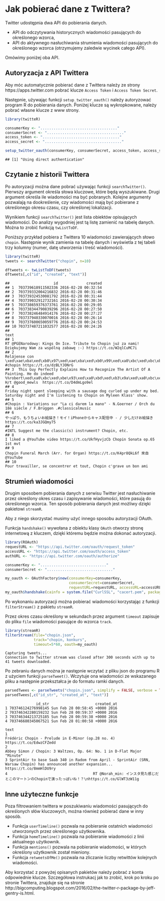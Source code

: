 # Jak pobierać dane z Twittera?

Twitter udostępnia dwa API do pobierania danych.

* API do odczytywania historycznych wiadomości pasujących do określonego wzorca,
* API do aktywnego nasłuchiwania strumienia wiadomości pasujących do określonego wzorca (otrzymujemy zaledwie wycinek całego API).

Omówimy poniżej oba API.

## Autoryzacja z API Twittera

Aby móc automatycznie pobierać dane z Twittera należy ze strony https://apps.twitter.com pobrać klucze `Access Token` i `Access Token Secret`. 

Następnie, używając funkcji `setup_twitter_oauth()` należy autoryzować program R do pobierania danych. Poniżej klucze są wykropkowane, należy pobrać własne klucze z www strony.

```r
library(twitteR)

consumerKey <- "..................................."
consumerSecret <- "..................................."
access_token <- "..................................."
access_secret <- "..................................."

setup_twitter_oauth(consumerKey, consumerSecret, access_token, access_secret)
```

```
## [1] "Using direct authentication"
```

## Czytanie z historii Twittera

Po autoryzacji można dane pobrać używając funkcji `searchTwitter()`. Pierwszy argument określa słowa kluczowe, które będą wyszukiwane. Drugi argument określa ile wiadomości ma być pobranych. Kolejne argumenty pozwalają na dookreślenie, czy wiadomości mają być pobierane z określonego okresu czasu, czy określonej lokalizacji.

Wynikiem funkcji `searchTwitter()` jest lista obiektów opisujących wiadomości. Do analizy wygodniej jest tą listę zamienić na tabelę danych. Można to zrobić funkcją `twListToDF`. 

Poniższy przykład pobiera z Twittera 10 wiadomości zawierających słowo `chopin`. Następnie wynik zamienia na tabelę danych i wyświetla z tej tabeli trzy kolumny (numer, datę utworzenia i treść wiadomości).

```r
library(twitteR)
tweets <- searchTwitter("chopin", n=10)

dftweets <- twListToDF(tweets)
dftweets[,c("id", "created", "text")]
```

```
##                    id             created
## 1  703739618911502336 2016-02-28 00:32:54
## 2  703739332004216832 2016-02-28 00:31:46
## 3  703739324530081792 2016-02-28 00:31:44
## 4  703739032912732161 2016-02-28 00:30:34
## 5  703738659376373761 2016-02-28 00:29:05
## 6  703738344790839296 2016-02-28 00:27:50
## 7  703738246484914176 2016-02-28 00:27:27
## 8  703737940330070016 2016-02-28 00:26:14
## 9  703737600650059776 2016-02-28 00:24:53
## 10 703737487211032577 2016-02-28 00:24:26
##                                                                                                                                                                                                                                                                                     text
## 1                                                                                                                                                             RT @PGENarodowy: Kings On Ice. Tribute to Chopin już za nami! Dziękujemy Wam za wspólną zabawę :-) https://t.co/W2qlCuMC7i
## 2                                                                                                                                                                Relájense con \xed\xae\xba\xed\xb0\x97\xed\xae\xba\xed\xb0\x99\xed\xa0\xbc\xed\xbc\xb3  #chopin https://t.co/dzBLYJONrG
## 3  This Guy Perfectly Explains How to Recognize The Artist Of A Painting. He do indeed %%robert\xed\xa0\xbc\xed\xbe\x93\xed\xa0\xbd\xed\xb3\x9a\xed\xa0\xbc\xed\xbe\xb9\xed\xa0\xbc\xed\xbf\x9b\xed\xa0\xbc\xed\xbe\xa8\xed\xa0\xbc\xed\xbe\xa8 H/t @good_mewls  https://t.co/D4dmLgo9el
## 4                                                                                                                                               Friday night spent sleeping with a sausage dog curled up under my bed. Saturday night and I'm listening to Chopin on Myleen Klass' show.
## 5                                                                                                                                                                           #Chopin : Variations sur "La ci darem la mano" - N.Goerner / Orch du 18è siècle / F.Brüggen .#classicalmusic
## 6                                                                                                                                                                                やっぱり、もうちょいお絵描き！モイ！iPhoneからキャス配信中 - / 少しだけお絵描き https://t.co/ka3JGQmy75
## 7                                                                                                                                                                                                                               #INTL Suggest me the classic(s) instrument? Chopin, etc.
## 8                                                                                                                                                                                                           I liked a @YouTube video https://t.co/UkfHyvjzCb Chopin Sonata op.65 1st mvt
## 9                                                                                                                                                                                                            Chopin Funeral March (Arr. for Organ) https://t.co/K4pr8QkL6f 來自 @YouTube
## 10                                                                                                                                                                                                                     Pour travailler, se concentrer et tout, Chopin c'grave un bon ami
```

## Strumień wiadomości

Drugim sposobem pobierania danych z serwisu Twitter jest nasłuchiwanie przez określony okres czasu i zapisywanie wiadomości, które pasują do określonego wzorca. 
Ten sposób pobierania danych jest możliwy dzięki pakietowi `streamR`.

Aby z niego skorzystać musimy użyć innego sposobu autoryzacji OAuth.

Funkcja `handshake()` wywołana z obiektu klasy `OAuth` otworzy stronę internetową z kluczem, dzięki któremu będzie można dokonać autoryzacji.

```r
library(ROAuth)
requestURL <- "https://api.twitter.com/oauth/request_token"
accessURL <- "https://api.twitter.com/oauth/access_token"
authURL <- "https://api.twitter.com/oauth/authorize"

consumerKey <- ".............................."
consumerSecret <- ".............................."

my_oauth <- OAuthFactory$new(consumerKey=consumerKey,
                             consumerSecret=consumerSecret, 
                             requestURL=requestURL, accessURL=accessURL, authURL=authURL)
my_oauth$handshake(cainfo = system.file("CurlSSL", "cacert.pem", package = "RCurl"))
```

Po wykonaniu autoryzacji można pobierać wiadomości korzystając z funkcji `filterStream()` z pakietu `streamR`.

Przez okres czasu określony w sekundach przez argument `timeout` zapisuje do pliku `file` wiadomości pasujące do wzorca `track`.

```r
library(streamR)
filterStream(file="chopin.json",
             track="chopin, konkurs", 
             timeout=5*60, oauth=my_oauth) 
```

```
Capturing tweets...
Connection to Twitter stream was closed after 300 seconds with up to 41 tweets downloaded.
```

Po zebraniu danych można je następnie wczytać z pliku json do programu R z użyciem funkcji `parseTweet()`. Wczytuje ona wiadomości ze wskazanego pliku a następnie przekształca je do formatu ramki danych.


```r
parsedTwees <- parseTweets("chopin.json", simplify = FALSE, verbose = TRUE)
parsedTwees[,c("id_str", "created_at", "text")]
```

```
              id_str                     created_at
1 703746124276998145 Sun Feb 28 00:58:45 +0000 2016
2 703746342280159232 Sun Feb 28 00:59:37 +0000 2016
3 703746344213725185 Sun Feb 28 00:59:38 +0000 2016
4 703746680345067521 Sun Feb 28 01:00:58 +0000 2016
                                                                                                                                        text
1                                                                 Frédéric Chopin - Prelude in E-Minor (op.28 no. 4) https://t.co/EdwzCFZedd
2                                                                    Abbey Simon / Chopin: 3 Waltzes, Op. 64: No. 1 in D-Flat Major "Minute"
3 SprintAir to base Saab 340 in Radom from April - SprintAir (SRN, Warsaw Chopin) has announced another expansion... https://t.co/8mmHlDU9ry
4                                       RT @Norah_min: インスタ見た感じだとこのマートンのChopinで演ったっぽいね！？\nhttps://t.co/GlWT3zW11g
```

## Inne użyteczne funkcje

Poza filtrowaniem twittera w poszukiwaniu wiadomości pasujących do określonych słów kluczowych, można również pobierać dane w inny sposób.

* Funkcja `userTimeline()` pozwala na pobieranie ostatnich wiadomości utworzonych przez określonego użytkownika.
* Funkcja `homeTimeline()` pozwala na pobieranie wiadomości z linii aktualnego użytkownik.
* Funkcja `mentions()` pozwala na pobieranie wiadomości, w których określony użytkownik został mieniony.
* Funkcja `retweetsOfMe()` pozwala na zliczanie liczby retwittów kolejnych wiadomości.

Aby korzystać z powyżej opisanych pakietów należy pobrać z konta odpowiednie klucze. Szczegółowa instrukacj jak to zrobić, krok po kroku po stronie Twittera, znajduje się na stronie http://bigcomputing.blogspot.com/2016/02/the-twitter-r-package-by-jeff-gentry-is.html.
